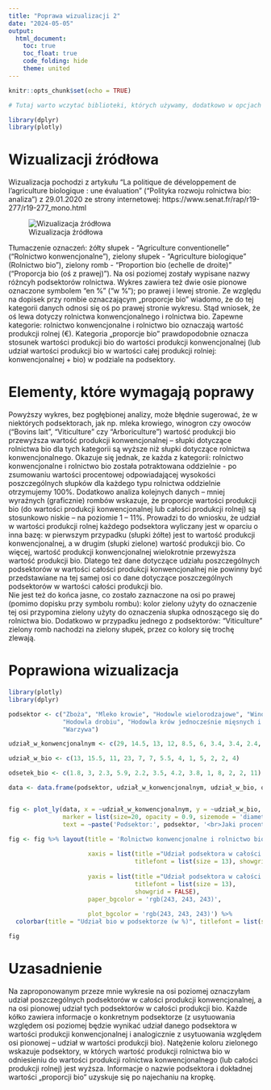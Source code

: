 ---
title: "Poprawa wizualizacji 2"
date: "2024-05-05"
output: 
  html_document:
    toc: true
    toc_float: true
    code_folding: hide
    theme: united
---

```{r setup, include=FALSE, message=FALSE}
knitr::opts_chunk$set(echo = TRUE)

# Tutaj warto wczytać biblioteki, których używamy, dodatkowo w opcjach chunk można ustawić message = FALSE.

library(dplyr)
library(plotly)

```


# Wizualizacji źródłowa
Wizualizacja pochodzi z artykułu "La politique de développement de l'agriculture biologique : une évaluation" ("Polityka rozwoju rolnictwa bio: analiza") z 29.01.2020 ze strony internetowej:  https://www.senat.fr/rap/r19-277/r19-277_mono.html

![Wizualizacja źródłowa](zly_wykres.png)

Tłumaczenie oznaczeń: żółty słupek - "Agriculture conventionelle" ("Rolnictwo konwencjonalne"), zielony słupek - "Agriculture biologique" (Rolnictwo bio"), zielony romb - "Proportion bio (echelle de droite)" ("Proporcja bio (oś z prawej)"). Na osi poziomej zostały wypisane nazwy różncyh podsektorów rolnictwa. Wykres zawiera też dwie osie pionowe oznaczone symbolem "en %" ("w %"); po prawej i lewej stronie. Ze względu na dopisek przy rombie oznaczającym „proporcje bio” wiadomo, że do tej kategorii danych odnosi się oś po prawej stronie wykresu. Stąd wniosek, że oś lewa dotyczy rolnictwa konwencjonalnego i rolnictwa bio. Zapewne kategorie: rolnictwo konwencjonalne i rolnictwo bio oznaczają wartość produkcji rolnej (€). Kategoria „proporcje bio” prawdopodobnie oznacza stosunek wartości produkcji bio do wartości produkcji konwencjonalnej (lub udział wartości produkcji bio w wartości całej produkcji rolniej: konwencjonalnej + bio) w podziale na podsektory.

# Elementy, które wymagają poprawy

Powyższy wykres, bez pogłębionej analizy, może błędnie sugerować, że w niektórych podsektorach, jak np. mleka krowiego, winogron czy owoców ("Bovins lait", "Viticulture" czy "Arboriculture") wartość produkcji bio przewyższa wartość produkcji konwencjonalnej – słupki dotyczące rolnictwa bio dla tych kategorii są wyższe niż słupki dotyczące rolnictwa konwencjonalnego. Okazuje się jednak, ze każda z kategorii: rolnictwo konwencjonalne i rolnictwo bio została potraktowana oddzielnie - po zsumowaniu wartości procentowej odpowiadającej wysokości poszczególnych słupków dla każdego typu rolnictwa oddzielnie otrzymujemy 100%. Dodatkowo analiza kolejnych danych – mniej wyraźnych (graficznie) rombów wskazuje, że proporcje wartości produkcji bio (do wartości produkcji konwencjonalnej lub całości produkcji rolnej) są stosunkowo niskie – na poziomie 1 – 11%. Prowadzi to do wniosku, że udział w wartości produkcji rolnej każdego podsektora wyliczany jest w oparciu o inna bazę: w pierwszym przypadku (słupki żółte) jest to wartość produkcji konwencjonalnej, a w drugim (słupki zielone) wartość produkcji bio. Co więcej, wartość produkcji konwencjonalnej wielokrotnie przewyższa wartość produkcji bio. Dlatego też dane dotyczące udziału poszczególnych podsektorów w wartości całości produkcji konwencjonalnej nie powinny być przedstawiane na tej samej osi co dane dotyczące poszczególnych podsektorów w wartości całości produkcji bio. 
<br>
Nie jest też do końca jasne, co zostało zaznaczone na osi po prawej (pomimo dopisku przy symbolu rombu): kolor zielony użyty do oznaczenie tej osi przypomina zielony użyty do oznaczenia słupka odnoszącego się do rolnictwa bio. Dodatkowo w przypadku jednego z podsektorów: "Viticulture" zielony romb nachodzi na zielony słupek, przez co kolory się trochę zlewają.


# Poprawiona wizualizacja

```{r warning=FALSE, message=FALSE}
library(plotly)
library(dplyr)

podsektor <- c("Zboża", "Mleko krowie", "Hodowle wielorodzajowe", "Winogrona", "Mięso wołowe", "Hodowla owiec/kóz", 
               "Hodowla drobiu", "Hodowla krów jednocześnie mięsnych i mlecznych", "Hodowla świń", "Owoce", "Inne", "Zioła", 
               "Warzywa")

udział_w_konwencjonalnym <- c(29, 14.5, 13, 12, 8.5, 6, 3.4, 3.4, 2.4, 2.4, 2, 1.9, 1.5)

udział_w_bio <- c(13, 15.5, 11, 23, 7, 7, 5.5, 4, 1, 5, 2, 2, 4)

odsetek_bio <- c(1.8, 3, 2.3, 5.9, 2.2, 3.5, 4.2, 3.8, 1, 8, 2, 2, 11)

data <- data.frame(podsektor, udział_w_konwencjonalnym, udział_w_bio, odsetek_bio)


fig <- plot_ly(data, x = ~udział_w_konwencjonalnym, y = ~udział_w_bio, type = 'scatter', mode = 'markers', color = ~odsetek_bio, colors = c("#C1E1C1", "lightgreen", "#0eff00", "#1fc600", "#19A519", "#089000", "#0a5d00","#063b00"),
               marker = list(size=20, opacity = 0.9, sizemode = 'diameter'),
               text = ~paste('Podsektor:', podsektor, '<br>Jaki procent rolnictwa w tym podsektorze jest bio:', odsetek_bio, '%'))

fig <- fig %>% layout(title = 'Rolnictwo konwencjonalne i rolnictwo bio we Francji w 2013',
                      
                      xaxis = list(title ="Udział podsektora w całości rolnictwa konwencjonalnego (w %)",
                                   titlefont = list(size = 13), showgrid = FALSE),
                      
                      yaxis = list(title ="Udział podsektora w całości rolnictwa bio (w %)", 
                                   titlefont = list(size = 13),
                                   showgrid = FALSE),
                      paper_bgcolor = 'rgb(243, 243, 243)',
                      
                      plot_bgcolor = 'rgb(243, 243, 243)') %>% 
  colorbar(title = "Udział bio w podsektorze (w %)", titlefont = list(size = 11))

fig

```

# Uzasadnienie

Na zaproponowanym przeze mnie wykresie na osi poziomej oznaczyłam udział poszczególnych podsektorów w całości produkcji konwencjonalnej, a na osi pionowej udział tych podsektorów w całości produkcji bio. Każde kółko zawiera informacje o konkretnym podsektorze (z usytuowania względem osi poziomej będzie wynikać udział danego podsektora w wartości produkcji konwencjonalnej i analogicznie z usytuowania względem osi pionowej – udział w wartości produkcji bio). Natężenie koloru zielonego wskazuje podsektory, w których wartość produkcji rolnictwa bio w odniesieniu do wartości produkcji rolnictwa konwencjonalnego (lub całości produkcji rolnej) jest wyższa. Informacje o nazwie podsektora i dokładnej wartości „proporcji bio” uzyskuje się po najechaniu na kropkę. 

